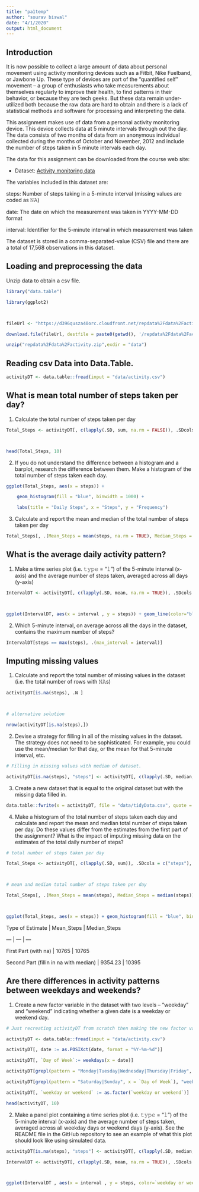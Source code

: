 ---
title: "pa1temp"
author: "sourav biswal"
date: "4/1/2020"
output: html_document
---

## Introduction

It is now possible to collect a large amount of data about personal movement using activity monitoring devices such as a Fitbit, Nike Fuelband, or Jawbone Up. These type of devices are part of the “quantified self” movement – a group of enthusiasts who take measurements about themselves regularly to improve their health, to find patterns in their behavior, or because they are tech geeks. But these data remain under-utilized both because the raw data are hard to obtain and there is a lack of statistical methods and software for processing and interpreting the data.



This assignment makes use of data from a personal activity monitoring device. This device collects data at 5 minute intervals through out the day. The data consists of two months of data from an anonymous individual collected during the months of October and November, 2012 and include the number of steps taken in 5 minute intervals each day.



The data for this assignment can be downloaded from the course web site:



* Dataset: [Activity monitoring data](https://d396qusza40orc.cloudfront.net/repdata%2Fdata%2Factivity.zip) 



The variables included in this dataset are:



steps: Number of steps taking in a 5-minute interval (missing values are coded as 𝙽𝙰) </br>

date: The date on which the measurement was taken in YYYY-MM-DD format </br>

interval: Identifier for the 5-minute interval in which measurement was taken </br>

The dataset is stored in a comma-separated-value (CSV) file and there are a total of 17,568 observations in this dataset. 



## Loading and preprocessing the data

Unzip data to obtain a csv file.



```{r}

library("data.table")

library(ggplot2)



fileUrl <- "https://d396qusza40orc.cloudfront.net/repdata%2Fdata%2Factivity.zip"

download.file(fileUrl, destfile = paste0(getwd(), '/repdata%2Fdata%2Factivity.zip'), method = "curl")

unzip("repdata%2Fdata%2Factivity.zip",exdir = "data")

```



## Reading csv Data into Data.Table. 

```{r}

activityDT <- data.table::fread(input = "data/activity.csv")

```



## What is mean total number of steps taken per day?



1. Calculate the total number of steps taken per day



```{r}

Total_Steps <- activityDT[, c(lapply(.SD, sum, na.rm = FALSE)), .SDcols = c("steps"), by = .(date)] 



head(Total_Steps, 10)

```



2. If you do not understand the difference between a histogram and a barplot, research the difference between them. Make a histogram of the total number of steps taken each day. 



```{r}

ggplot(Total_Steps, aes(x = steps)) +

    geom_histogram(fill = "blue", binwidth = 1000) +

    labs(title = "Daily Steps", x = "Steps", y = "Frequency")

```



3. Calculate and report the mean and median of the total number of steps taken per day

```{r}

Total_Steps[, .(Mean_Steps = mean(steps, na.rm = TRUE), Median_Steps = median(steps, na.rm = TRUE))]

```



## What is the average daily activity pattern?



1. Make a time series plot (i.e. 𝚝𝚢𝚙𝚎 = "𝚕") of the 5-minute interval (x-axis) and the average number of steps taken, averaged across all days (y-axis)



```{r}

IntervalDT <- activityDT[, c(lapply(.SD, mean, na.rm = TRUE)), .SDcols = c("steps"), by = .(interval)] 



ggplot(IntervalDT, aes(x = interval , y = steps)) + geom_line(color="blue", size=1) + labs(title = "Avg. Daily Steps", x = "Interval", y = "Avg. Steps per day")

```



2. Which 5-minute interval, on average across all the days in the dataset, contains the maximum number of steps?



```{r}

IntervalDT[steps == max(steps), .(max_interval = interval)]

```





## Imputing missing values



1. Calculate and report the total number of missing values in the dataset (i.e. the total number of rows with 𝙽𝙰s)



```{r}

activityDT[is.na(steps), .N ]



# alternative solution

nrow(activityDT[is.na(steps),])

```



2. Devise a strategy for filling in all of the missing values in the dataset. The strategy does not need to be sophisticated. For example, you could use the mean/median for that day, or the mean for that 5-minute interval, etc.



```{r}

# Filling in missing values with median of dataset. 

activityDT[is.na(steps), "steps"] <- activityDT[, c(lapply(.SD, median, na.rm = TRUE)), .SDcols = c("steps")]

```



3. Create a new dataset that is equal to the original dataset but with the missing data filled in.



```{r}

data.table::fwrite(x = activityDT, file = "data/tidyData.csv", quote = FALSE)

```



4. Make a histogram of the total number of steps taken each day and calculate and report the mean and median total number of steps taken per day. Do these values differ from the estimates from the first part of the assignment? What is the impact of imputing missing data on the estimates of the total daily number of steps?



```{r}

# total number of steps taken per day

Total_Steps <- activityDT[, c(lapply(.SD, sum)), .SDcols = c("steps"), by = .(date)] 



# mean and median total number of steps taken per day

Total_Steps[, .(Mean_Steps = mean(steps), Median_Steps = median(steps))]



ggplot(Total_Steps, aes(x = steps)) + geom_histogram(fill = "blue", binwidth = 1000) + labs(title = "Daily Steps", x = "Steps", y = "Frequency")

```



Type of Estimate | Mean_Steps | Median_Steps

--- | --- | ---

First Part (with na) | 10765 | 10765

Second Part (fillin in na with median) | 9354.23 | 10395



## Are there differences in activity patterns between weekdays and weekends?



1. Create a new factor variable in the dataset with two levels – “weekday” and “weekend” indicating whether a given date is a weekday or weekend day.



```{r}

# Just recreating activityDT from scratch then making the new factor variable. (No need to, just want to be clear on what the entire process is.) 

activityDT <- data.table::fread(input = "data/activity.csv")

activityDT[, date := as.POSIXct(date, format = "%Y-%m-%d")]

activityDT[, `Day of Week`:= weekdays(x = date)]

activityDT[grepl(pattern = "Monday|Tuesday|Wednesday|Thursday|Friday", x = `Day of Week`), "weekday or weekend"] <- "weekday"

activityDT[grepl(pattern = "Saturday|Sunday", x = `Day of Week`), "weekday or weekend"] <- "weekend"

activityDT[, `weekday or weekend` := as.factor(`weekday or weekend`)]

head(activityDT, 10)

```



2. Make a panel plot containing a time series plot (i.e. 𝚝𝚢𝚙𝚎 = "𝚕") of the 5-minute interval (x-axis) and the average number of steps taken, averaged across all weekday days or weekend days (y-axis). See the README file in the GitHub repository to see an example of what this plot should look like using simulated data.



```{r}

activityDT[is.na(steps), "steps"] <- activityDT[, c(lapply(.SD, median, na.rm = TRUE)), .SDcols = c("steps")]

IntervalDT <- activityDT[, c(lapply(.SD, mean, na.rm = TRUE)), .SDcols = c("steps"), by = .(interval, `weekday or weekend`)] 



ggplot(IntervalDT , aes(x = interval , y = steps, color=`weekday or weekend`)) + geom_line() + labs(title = "Avg. Daily Steps by Weektype", x = "Interval", y = "No. of Steps") + facet_wrap(~`weekday or weekend` , ncol = 1, nrow=2)

```

